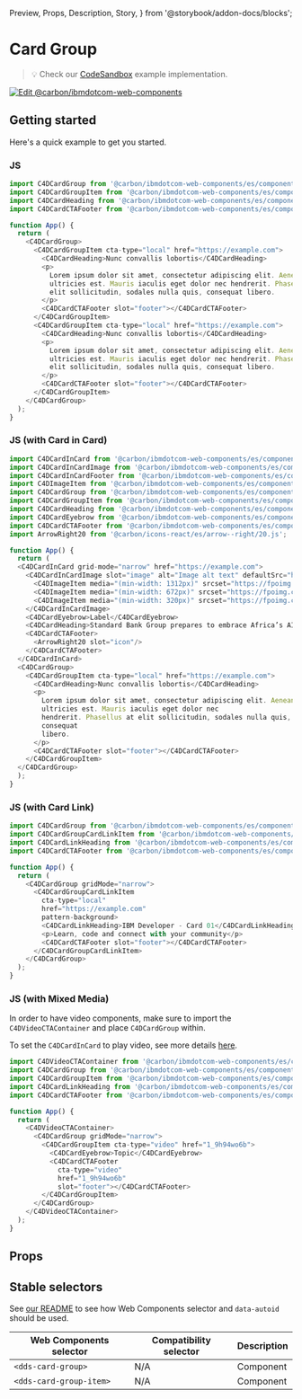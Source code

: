   Preview,
  Props,
  Description,
  Story,
} from '@storybook/addon-docs/blocks';

# Card Group

> 💡 Check our
> [CodeSandbox](https://githubbox.com/carbon-design-system/carbon-for-ibm-dotcom/tree/main/packages/web-components/examples/codesandbox/components-react/card-group)
> example implementation.

[![Edit @carbon/ibmdotcom-web-components](https://codesandbox.io/static/img/play-codesandbox.svg)](https://githubbox.com/carbon-design-system/carbon-for-ibm-dotcom/tree/main/packages/web-components/examples/codesandbox/components-react/card-group)

## Getting started

Here's a quick example to get you started.

### JS

```javascript
import C4DCardGroup from '@carbon/ibmdotcom-web-components/es/components-react/card-group/card-group.js';
import C4DCardGroupItem from '@carbon/ibmdotcom-web-components/es/components-react/card-group/card-group-item.js';
import C4DCardHeading from '@carbon/ibmdotcom-web-components/es/components-react/card/card-heading.js';
import C4DCardCTAFooter from '@carbon/ibmdotcom-web-components/es/components-react/cta/card-cta-footer.js';

function App() {
  return (
    <C4DCardGroup>
      <C4DCardGroupItem cta-type="local" href="https://example.com">
        <C4DCardHeading>Nunc convallis lobortis</C4DCardHeading>
        <p>
          Lorem ipsum dolor sit amet, consectetur adipiscing elit. Aenean et
          ultricies est. Mauris iaculis eget dolor nec hendrerit. Phasellus at
          elit sollicitudin, sodales nulla quis, consequat libero.
        </p>
        <C4DCardCTAFooter slot="footer"></C4DCardCTAFooter>
      </C4DCardGroupItem>
      <C4DCardGroupItem cta-type="local" href="https://example.com">
        <C4DCardHeading>Nunc convallis lobortis</C4DCardHeading>
        <p>
          Lorem ipsum dolor sit amet, consectetur adipiscing elit. Aenean et
          ultricies est. Mauris iaculis eget dolor nec hendrerit. Phasellus at
          elit sollicitudin, sodales nulla quis, consequat libero.
        </p>
        <C4DCardCTAFooter slot="footer"></C4DCardCTAFooter>
      </C4DCardGroupItem>
    </C4DCardGroup>
  );
}
```

### JS (with Card in Card)

```javascript
import C4DCardInCard from '@carbon/ibmdotcom-web-components/es/components-react/card-in-card/card-in-card.js';
import C4DCardInCardImage from '@carbon/ibmdotcom-web-components/es/components-react/card-in-card/card-in-card-image.js';
import C4DCardInCardFooter from '@carbon/ibmdotcom-web-components/es/components-react/card-in-card/card-in-card-footer.js';
import C4DImageItem from '@carbon/ibmdotcom-web-components/es/components-react/image/image-item.js'
import C4DCardGroup from '@carbon/ibmdotcom-web-components/es/components-react/card-group/card-group.js';
import C4DCardGroupItem from '@carbon/ibmdotcom-web-components/es/components-react/card-group/card-group-item.js';
import C4DCardHeading from '@carbon/ibmdotcom-web-components/es/components-react/card/card-heading.js';
import C4DCardEyebrow from '@carbon/ibmdotcom-web-components/es/components-react/card/card-eyebrow.js';
import C4DCardCTAFooter from '@carbon/ibmdotcom-web-components/es/components-react/cta/card-cta-footer.js';
import ArrowRight20 from '@carbon/icons-react/es/arrow--right/20.js';

function App() {
  return (
  <C4DCardInCard grid-mode="narrow" href="https://example.com">
    <C4DCardInCardImage slot="image" alt="Image alt text" defaultSrc="https://fpoimg.com/480x360?text=4:3&bg_color=ee5396&text_color=161616">
      <C4DImageItem media="(min-width: 1312px)" srcset="https://fpoimg.com/1312x738?text=16:9&bg_color=ee5396&text_color=161616"> </C4DImageItem>
      <C4DImageItem media="(min-width: 672px)" srcset="https://fpoimg.com/960x540?text=16:9&bg_color=ee5396&text_color=161616"> </C4DImageItem>
      <C4DImageItem media="(min-width: 320px)" srcset="https://fpoimg.com/480x360?text=4:3&bg_color=ee5396&text_color=161616"> </C4DImageItem>
    </C4DCardInCardImage>
    <C4DCardEyebrow>Label</C4DCardEyebrow>
    <C4DCardHeading>Standard Bank Group prepares to embrace Africa’s AI opportunity</C4DCardHeading>
    <C4DCardCTAFooter>
      <ArrowRight20 slot="icon"/>
    </C4DCardCTAFooter>
  </C4DCardInCard>
  <C4DCardGroup>
    <C4DCardGroupItem cta-type="local" href="https://example.com">
      <C4DCardHeading>Nunc convallis lobortis</C4DCardHeading>
      <p>
        Lorem ipsum dolor sit amet, consectetur adipiscing elit. Aenean et
        ultricies est. Mauris iaculis eget dolor nec
        hendrerit. Phasellus at elit sollicitudin, sodales nulla quis,
        consequat
        libero.
      </p>
      <C4DCardCTAFooter slot="footer"></C4DCardCTAFooter>
    </C4DCardGroupItem>
  </C4DCardGroup>
  );
}
```

### JS (with Card Link)

```javascript
import C4DCardGroup from '@carbon/ibmdotcom-web-components/es/components-react/card-group/card-group.js';
import C4DCardGroupCardLinkItem from '@carbon/ibmdotcom-web-components/es/components-react/card-group/card-group-card-link-item.js';
import C4DCardLinkHeading from '@carbon/ibmdotcom-web-components/es/components-react/card/card-link-heading.js';
import C4DCardCTAFooter from '@carbon/ibmdotcom-web-components/es/components-react/cta/card-cta-footer.js';

function App() {
  return (
    <C4DCardGroup gridMode="narrow">
      <C4DCardGroupCardLinkItem
        cta-type="local"
        href="https://example.com"
        pattern-background>
        <C4DCardLinkHeading>IBM Developer - Card 01</C4DCardLinkHeading>
        <p>Learn, code and connect with your community</p>
        <C4DCardCTAFooter slot="footer"></C4DCardCTAFooter>
      </C4DCardGroupCardLinkItem>
    </C4DCardGroup>
  );
}
```

### JS (with Mixed Media)

In order to have video components, make sure to import the
`C4DVideoCTAContainer` and place `C4DCardGroup` within.

To set the `C4DCardInCard` to play video, see more details
[here](https://www.ibm.com/standards/carbon/web-components/react/?path=/docs/components-card-in-card--default).

```javascript
import C4DVideoCTAContainer from '@carbon/ibmdotcom-web-components/es/components-react/cta/video-cta-container';
import C4DCardGroup from '@carbon/ibmdotcom-web-components/es/components-react/card-group/card-group.js';
import C4DCardGroupItem from '@carbon/ibmdotcom-web-components/es/components-react/card-group/card-group-item.js';
import C4DCardLinkHeading from '@carbon/ibmdotcom-web-components/es/components-react/card/card-link-heading.js';
import C4DCardCTAFooter from '@carbon/ibmdotcom-web-components/es/components-react/cta/card-cta-footer.js';

function App() {
  return (
    <C4DVideoCTAContainer>
      <C4DCardGroup gridMode="narrow">
        <C4DCardGroupItem cta-type="video" href="1_9h94wo6b">
          <C4DCardEyebrow>Topic</C4DCardEyebrow>
          <C4DCardCTAFooter
            cta-type="video"
            href="1_9h94wo6b"
            slot="footer"></C4DCardCTAFooter>
        </C4DCardGroupItem>
      </C4DCardGroup>
    </C4DVideoCTAContainer>
  );
}
```

## Props

<Props of={PropTypesRef} />

## Stable selectors

See
[our README](https://github.com/carbon-design-system/carbon-for-ibm-dotcom/tree/main/packages/web-components#stable-selectors-for-analytics-and-integratione2e-testing-in-web-components)
to see how Web Components selector and `data-autoid` should be used.

| Web Components selector | Compatibility selector | Description |
| ----------------------- | ---------------------- | ----------- |
| `<dds-card-group>`      | N/A                    | Component   |
| `<dds-card-group-item>` | N/A                    | Component   |

<Description markdown={contributing} />
